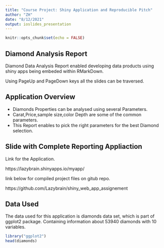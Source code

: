 ---
title: "Course Project: Shiny Application and Reproducible Pitch"
author: "ZH"
date: "8/12/2021"
output: ioslides_presentation
---


```{r setup, include=FALSE}
knitr::opts_chunk$set(echo = FALSE)
```

## Diamond Analysis Report

Diamond Data Analysis Report enabled developing data products using shiny apps being embeded within RMarkDown.

Using PageUp and PageDown keys all the slides can be traversed.

## Application Overview

- Diamonds Properties can be analysed using several Parameters.
- Carat,Price,sample size,color Depth are some of the common parameters.
- This Report enables to pick the right parameters for the best Diamond selection.


## Slide with Complete Reporting Appliaction
Link for the Application.

https://lazybrain.shinyapps.io/myapp/


link below for compiled project files on gitub repo.

https://github.com/Lazybrain/shiny_web_app_assignement

## Data Used
The data used for this application is diamonds data set, which is part of ggplot2 package. Containing information about 53940 diamonds with 10 variables.

```{r, echo=TRUE}
library("ggplot2")
head(diamonds)
```
